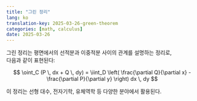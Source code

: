 ```yaml
---
title: "그린 정리"
lang: ko
translation-key: 2025-03-26-green-theorem
categories: [math, calculus]
date: 2025-03-26
---
```


그린 정리는 평면에서의 선적분과 이중적분 사이의 관계를 설명하는 정리로,  
다음과 같이 표현된다:

$$
\oint_C (P \, dx + Q \, dy) = \iint_D \left( \frac{\partial Q}{\partial x} - \frac{\partial P}{\partial y} \right) dx \, dy
$$

이 정리는 선형 대수, 전자기학, 유체역학 등 다양한 분야에서 활용된다.